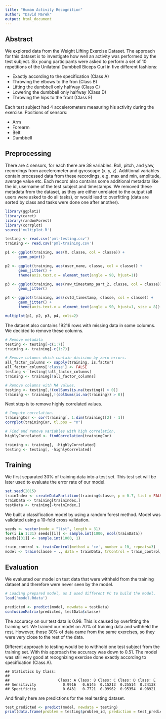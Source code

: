 ```yaml
---
title: "Human Activity Recognition"
author: "David Marek"
output: html_document
---
```


Abstract
--------

We explored data from the Weight Lifting Exercise Dataset. 
The approach for this dataset is to investigate how well an activity was performed by the test subject. Six young participants were asked to perform a set of 10 repetitions of the Unilateral Dumbbell Biceps Curl in five different fashions:

* Exactly according to the specification (Class A)
* Throwing the elbows to the fron (Class B)
* Lifting the dumbbell only halfway (Class C)
* Lowering the dumbbell only halfway (Class D)
* Throwing the hips to the front (Class E)

Each test subject had 4 accelerometers measuring his activity during the exercise. Positions of sensors:

* Arm
* Forearm
* Belt
* Dumbbell

Preprocessing
-------------

There are 4 sensors, for each there are 38 variables. Roll, pitch, and yaw, recordings from accelerometer and gyroscope (x, y, z). Additional variables contain processed data from these recordings, e.g. max and min, amplitude, average value etc. Each record also contains some additional metadata like the id, username of the test subject and timestamps. We removed these metadata from the dataset, as they are either unrelated to the output (all users were asked to do all tasks), or would lead to overfitting (data are sorted by class and tasks were done one after another).

```r
library(ggplot2)
library(caret)
library(randomForest)
library(corrplot)
source('multiplot.R')
```
```r
testing <- read.csv('pml-testing.csv')
training <- read.csv('pml-training.csv')

p1 <- ggplot(training, aes(X, classe, col = classe)) +
      geom_point()

p2 <- ggplot(training, aes(user_name, classe, col = classe)) +
      geom_jitter() +
      theme(axis.text.x = element_text(angle = 90, hjust=1))

p3 <- ggplot(training, aes(raw_timestamp_part_2, classe, col = classe)) +
      geom_jitter()

p4 <- ggplot(training, aes(cvtd_timestamp, classe, col = classe)) + 
      geom_jitter() + 
      theme(axis.text.x = element_text(angle = 90, hjust=1, size = 8))

multiplot(p1, p2, p3, p4, cols=2)
```

The dataset also contains 19216 rows with missing data in some columns. We decided to remove these columns. 

```r
# Remove metadata
testing <- testing[-c(1:7)]
training <- training[-c(1:7)]

# Remove columns which contain division by zero errors.
all_factor_columns <- sapply(training, is.factor)
all_factor_columns['classe'] <- FALSE
testing <- testing[!all_factor_columns]
training <- training[!all_factor_columns]

# Remove columns with NA values.
testing <- testing[,!(colSums(is.na(testing)) > 0)]
training <- training[,!(colSums(is.na(training)) > 0)]
```

Next step is to remove highly correlated values.

```r
# Compute correlation.
trainingCor <- cor(training[, 1:dim(training)[2] - 1])
corrplot(trainingCor, tl.pos = "n")

# Find and remove variables with high correlation.
highlyCorrelated <- findCorrelation(trainingCor)

training <- training[, -highlyCorrelated]
testing <- testing[, -highlyCorrelated]
```

Training
--------

We first separated 30% of training data into a test set. This test set will be later used to evaluate the error rate of our model.

```r
set.seed(2015)
trainIndex <- createDataPartition(training$classe, p = 0.7, list = FALSE)
trainData <- training[trainIndex,]
testData <- training[-trainIndex,]
```

We built a classification model by using a random forest method. Model was validated  using a 10-fold cross validation.

```r
seeds <- vector(mode = "list", length = 31)
for(i in 1:31) seeds[[i]] <- sample.int(1000, ncol(trainData))
seeds[[31]] <- sample.int(1000, 1)

train_control <- trainControl(method = 'cv', number = 10, repeats=3)
model <- train(classe ~ ., data = trainData, trControl = train_control, method = 'rf')
```

Evaluation
----------

We evaluated our model on test data that were withheld from the training dataset and therefore were never seen by the model.

```r
# Loading prepared model, as I used different PC to build the model.
load('model.Rdata')
```
```r
predicted <- predict(model, newdata = testData)
confusionMatrix(predicted, testData$classe)
```

The accuracy on our test data is 0.99. This is caused by overfitting the training set. We trained our model on 70% of training data and withheld the rest. However, those 30% of data came from the same exercises, so they were very close to the rest of the data. 

Different approach to testing would be to withhold one test subject from the training set. With this approach the accuracy was down to 0.51. The model was still very good at recognizing exercise done exactly according to specification (Class A).

```
## Statistics by Class:
## 
##                      Class: A Class: B Class: C Class: D Class: E
## Sensitivity            0.9916   0.6145  0.15213  0.25514  0.24138
## Specificity            0.6431   0.7721  0.99962  0.95354  0.98921
```

And finally here are predictions for the real testing dataset.

```r
test_predicted <- predict(model, newdata = testing)
print(data.frame(problem = testing$problem_id, prediction = test_predicted))
```


